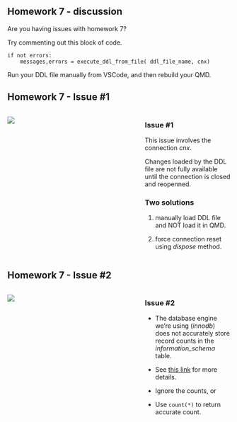 <!-- # Homework 7 - Discussion SP2025 -->


## Homework 7 - discussion

Are you having issues with homework 7?

Try commenting out this block of code.

```.python
if not errors:
    messages,errors = execute_ddl_from_file( ddl_file_name, cnx)
```

Run your DDL file manually from VSCode, and then rebuild your QMD.

## Homework 7 - Issue #1

:::: {.columns}
::: {.column width=60%}
[![](./assets/homework7-errors-1.png)](https://virginiacommonwealth.instructure.com/courses/105097/assignments/966531){target="_blank"}
:::
::: {.column width=40%}
### Issue #1

This issue involves the connection *cnx*.  

Changes loaded by the DDL file are not fully available until
the connection is closed and reopenned.

### Two solutions

1. manually load DDL file and NOT load it in QMD.

1. force connection reset using *dispose* method.

:::
::::

## Homework 7 - Issue #2

:::: {.columns}
::: {.column width=60%}
[![](./assets/homework7-errors-2.png)](https://virginiacommonwealth.instructure.com/courses/105097/assignments/966531){target="_blank"}
:::
::: {.column width=40%}
### Issue #2

* The database engine we're using (*innodb*) does not 
accurately store record counts in the *information_schema* table. 

* See [this link](https://dev.mysql.com/doc/mysql-infoschema-excerpt/8.0/en/information-schema-tables-table.html){target="_blank"} for more details.

* Ignore the counts, or

* Use `count(*)` to return accurate count.


:::
::::

